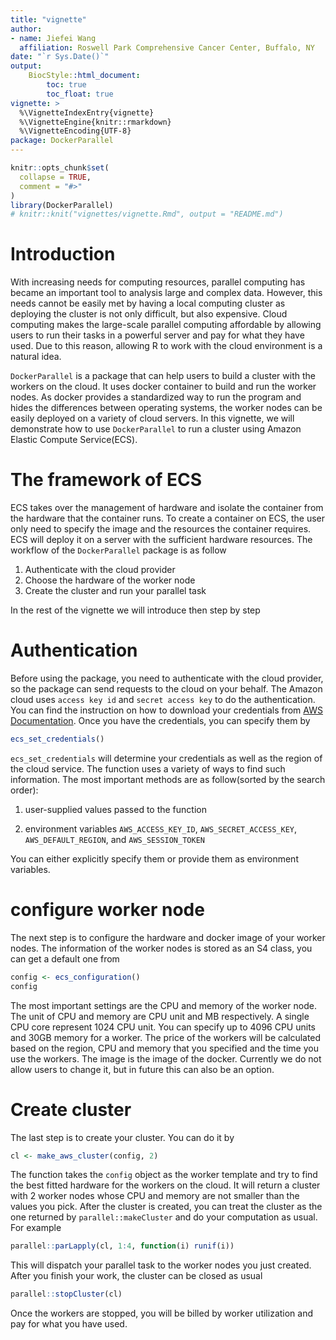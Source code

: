 ```yaml
---
title: "vignette"
author: 
- name: Jiefei Wang
  affiliation: Roswell Park Comprehensive Cancer Center, Buffalo, NY
date: "`r Sys.Date()`"
output:
    BiocStyle::html_document:
        toc: true
        toc_float: true
vignette: >
  %\VignetteIndexEntry{vignette}
  %\VignetteEngine{knitr::rmarkdown}
  %\VignetteEncoding{UTF-8}
package: DockerParallel
---
```


```r
knitr::opts_chunk$set(
  collapse = TRUE,
  comment = "#>"
)
library(DockerParallel)
# knitr::knit("vignettes/vignette.Rmd", output = "README.md")
```

# Introduction
With increasing needs for computing resources, parallel computing has became an important tool to analysis large and complex data. However, this needs cannot be easily met by having a local computing cluster as deploying the cluster is not only difficult, but also expensive. Cloud computing makes the large-scale parallel computing affordable by allowing users to run their tasks in a powerful server and pay for what they have used. Due to this reason, allowing R to work with the cloud environment is a natural idea.


`DockerParallel` is a package that can help users to build a cluster with the workers on the cloud. It uses docker container to build and run the worker nodes. As docker provides a standardized way to run the program and hides the differences between operating systems, the worker nodes can be easily deployed on a variety of cloud servers. In this vignette, we will demonstrate how to use `DockerParallel` to run a cluster using Amazon Elastic Compute Service(ECS).

# The framework of ECS
ECS takes over the management of hardware and isolate the container from the hardware that the container runs. To create a container on ECS, the user only need to specify the image and the resources the container requires. ECS will deploy it on a server with the sufficient hardware resources. The workflow of the `DockerParallel` package is as follow

1. Authenticate with the cloud provider
2. Choose the hardware of the worker node
3. Create the cluster and run your parallel task

In the rest of the vignette we will introduce then step by step


# Authentication

Before using the package, you need to authenticate with the cloud provider, so the package can send requests to the cloud on your behalf. The Amazon cloud uses `access key id` and `secret access key` to do the authentication. You can find the instruction on how to download your credentials from [AWS Documentation]. Once you have the credentials, you can specify them by
```r
ecs_set_credentials()
```
`ecs_set_credentials` will determine your credentials as well as the region of the cloud service. The function uses a variety of ways to find such information. The most important methods are as follow(sorted by the search order):

1. user-supplied values passed to the function

2. environment variables `AWS_ACCESS_KEY_ID`, `AWS_SECRET_ACCESS_KEY`, `AWS_DEFAULT_REGION`, and `AWS_SESSION_TOKEN`

You can either explicitly specify them or provide them as environment variables.

[AWS Documentation]: https://docs.aws.amazon.com/IAM/latest/UserGuide/id_credentials_access-keys.html#Using_CreateAccessKey

# configure worker node
The next step is to configure the hardware and docker image of your worker nodes. The information of the worker nodes is stored as an S4 class, you can get a default one from
```r
config <- ecs_configuration()
config
```
The most important settings are the CPU and memory of the worker node. The unit of CPU and memory are CPU unit and MB respectively. A single CPU core represent 1024 CPU unit. You can specify up to 4096 CPU units and 30GB memory for a worker. The price of the workers will be calculated based on the region, CPU and memory that you specified and the time you use the workers. The image is the image of the docker. Currently we do not allow users to change it, but in future this can also be an option.

# Create cluster
The last step is to create your cluster. You can do it by
```r
cl <- make_aws_cluster(config, 2)
```
The function takes the `config` object as the worker template and try to find the best fitted hardware for the workers on the cloud. It will return a cluster with 2 worker nodes whose CPU and memory are not smaller than the values you pick. After the cluster is created,  you can treat the cluster as the one returned by `parallel::makeCluster` and do your computation as usual. For example
```r
parallel::parLapply(cl, 1:4, function(i) runif(i))
```
This will dispatch your parallel task to the worker nodes you just created. After you finish your work, the cluster can be closed as usual
```r
parallel::stopCluster(cl)
```
Once the workers are stopped, you will be billed by worker utilization and pay for what you have used.


